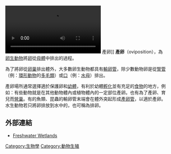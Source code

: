 [[File:Neoneurus_vesculus_ovipositing_in_workers_of_the_ant_Formica_cunicularia.ogv|thumb]] 產卵]]
'''產卵'''（oviposition），為[[卵生動物|卵生動物]]將[[卵|卵]]從[[母體|母體]]中排出的過程。

為了將卵從[[卵巢|卵巢]]排出體外，大多數卵生動物都具有[[輸卵管|輸卵管]]，除少數動物卵是從[[腎管|腎管]]（例：[[環形動物|環形動物]]的[[多毛類|多毛類]]）或[[口|口]]（例：[[水母|水母]]）排出。

產卵場所通常選擇適於保護卵和[[幼體|幼體]]，有利於幼體[[孵化|孵化]]並有充足的[[食物|食物]]的地方，例如：有些動物就是在其他動物體內或植物體內的一定部位產卵。也有為了產卵、育兒而[[營巢|營巢]]。有的魚類、昆蟲的輸卵管末端會在體外突起形成[[產卵管|產卵管]]，以適於產卵。水生動物若只將卵排放到水中的，也可稱為排卵。

==外部連結==
*{{en}}[https://web.archive.org/web/20090520024744/http://www.arbovirus.health.nsw.gov.au/areas/arbovirus/mosquit/freshwet.htm Freshwater Wetlands]

[[Category:生物學|Category:生物學]]
[[Category:動物生殖|Category:動物生殖]]